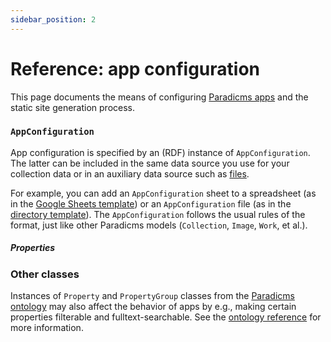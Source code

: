 ```yaml
---
sidebar_position: 2
---
```












# Reference: app configuration

This page documents the means of configuring [Paradicms apps](./apps) and the static site generation process.

### `AppConfiguration`

App configuration is specified by an (RDF) instance of `AppConfiguration`. The latter can be included in the same data source you use for your collection data or in an auxiliary data source such as [files](/docs/reference/markdown-format.md).

For example, you can add an `AppConfiguration` sheet to a spreadsheet (as in the [Google Sheets template](https://docs.google.com/spreadsheets/d/1j2oaMvMxY4pnXO-sEH_fky2R2gm6TQeIev_Q8rVOD4M/edit#gid=0)) or an `AppConfiguration` file (as in the [directory template](https://github.com/minorg/ComputerScienceInventions)). The `AppConfiguration` follows the usual rules of the format, just like other Paradicms models (`Collection`, `Image`, `Work`, et al.).

##### Properties

<PropertiesTable properties={appConfigurationProperties} />

### Other classes

Instances of `Property` and `PropertyGroup` classes from the [Paradicms ontology](/docs/reference/ontology) may also affect the behavior of apps by e.g., making certain properties filterable and fulltext-searchable. See the [ontology reference](/docs/reference/ontology) for more information.
